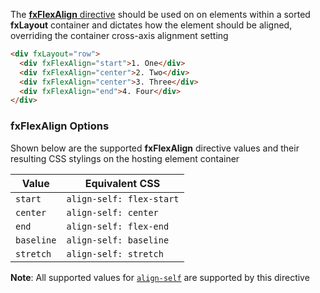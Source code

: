 
<Meta title="主题/Layout 布局/fxFlexAlign" id="fxFlexAlign" />

The [**fxFlexAlign** directive][align] should be used on on elements within a sorted **fxLayout** container and
dictates how the element should be aligned, overriding the container cross-axis alignment setting

```html
<div fxLayout="row">
  <div fxFlexAlign="start">1. One</div>
  <div fxFlexAlign="center">2. Two</div>
  <div fxFlexAlign="center">3. Three</div>
  <div fxFlexAlign="end">4. Four</div>
</div>
```

### fxFlexAlign Options

Shown below are the supported **fxFlexAlign** directive values and their resulting CSS stylings on the hosting element
container

| Value      | Equivalent CSS           |
| ---------- | ------------------------ |
| `start`    | `align-self: flex-start` |
| `center`   | `align-self: center`     |
| `end`      | `align-self: flex-end`   |
| `baseline` | `align-self: baseline`   |
| `stretch`  | `align-self: stretch`    |

**Note**: All supported values for [`align-self`](https://developer.mozilla.org/en-US/docs/Web/CSS/align-self) are
supported by this directive

[align]: https://github.com/angular/flex-layout/blob/master/src/lib/flex/flex-align/flex-align.ts#L38
